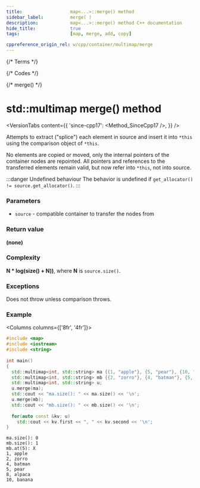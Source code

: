 ```yaml
---
title:					map<...>::merge() method
sidebar_label:			merge( )
description:			map<...>::merge() method C++ documentation
hide_title:				true
tags:					[map, merge, add, copy]

cppreference_origin_rel: w/cpp/container/multimap/merge
---
```



{/* Terms */}

{/* Codes */}

{/* merge() */}

# std::multimap merge() method

<VersionTabs content={{
    'since-cpp17': <Method_SinceCpp17 />,
    }} />

Attempts to extract ("splice") each element in source and insert it into `*this` using the comparison object of `*this`.

No elements are copied or moved, only the internal pointers of the container nodes are repointed. All pointers and references to the transferred elements remain valid, but now refer into `*this`, not into source.

:::danger Undefined behaviour
The behavior is undefined if `get_allocator() != source.get_allocator()`.
:::

### Parameters

 - `source` - compatible container to transfer the nodes from

### Return value

**(none)**

### Complexity

**N * log(size() + N))**, where **N** is `source.size()`.

### Exceptions

Does not throw unless comparison throws.

### Example

<Columns columns={['8fr', '4fr']}>
<div>

```cpp title='Main.cpp' showLineNumbers
#include <map>
#include <iostream>
#include <string>
 
int main()
{
  std::multimap<int, std::string> ma {{1, "apple"}, {5, "pear"}, {10, "banana"}};
  std::multimap<int, std::string> mb {{2, "zorro"}, {4, "batman"}, {5, "X"}, {8, "alpaca"}};
  std::multimap<int, std::string> u;
  u.merge(ma);
  std::cout << "ma.size(): " << ma.size() << '\n';
  u.merge(mb);
  std::cout << "mb.size(): " << mb.size() << '\n';
 
  for(auto const &kv: u)
    std::cout << kv.first << ", " << kv.second << '\n';
}
```

</div>
<div>

```plaintext title="Output"
ma.size(): 0
mb.size(): 1
mb.at(5): X
1, apple
2, zorro
4, batman
5, pear
8, alpaca
10, banana
```

</div>
</Columns>
